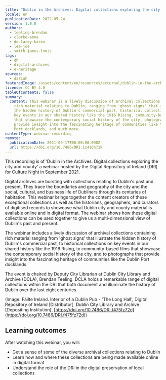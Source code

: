 ```yaml
---
title: "Dublin in the Archives: Digital collections exploring the city and county"
locale: en
publicationDate: 2022-05-24
version: 1.0.0
authors:
  - teeling-brendan
  - clarke-emma
  - de-lacey-karen
  - lee-joe
  - smith-james-louis
tags:
  - dh
  - digital-archives
  - e-heritage
sources:
  - dariah
featuredImage: /assets/content/en/resources/external/dublin-in-the-archives-digital-collections-exploring-the-city-and-county/image.jpg
license: CC BY 4.0
tableOfContents: false
summary:
  content: This webinar is a lively discussion of archival collections containing
    rich material relating to Dublin, ranging from 'ghost signs' that illustrate
    the hidden history of Dublin's commercial past, historical collections on
    key events in our shared history like the 1916 Rising, community-based films
    that showcase the contemporary social history of the city, photographs that
    provide insight into the fascinating heritage of communities like the Dublin
    Port docklands, and much more.
contentType: webinar-recording
remote:
  publicationDate: 2021-09-17T00:00:00.000Z
  url: https://doi.org/10.7486/DRI.1z410h71k
---
```

This recording is of 'Dublin in the Archives: Digital collections exploring the city and county' a webinar hosted by the Digital Repository of Ireland (DRI) for Culture Night in September 2021.

Digital archives are bursting with collections relating to Dublin's past and present. They trace the boundaries and geography of the city and the social, cultural, and business life of Dubliners through its centuries of habitation. This webinar brings together the content creators of these exceptional collections as well as the historians, geographers, and curators of digitised records to showcase what Dublin city and county material is available online and in digital format. The webinar shows how these digital collections can be used together to give us a multi-dimensional view of Dublin's past and present.

The webinar includes a lively discussion of archival collections containing rich material ranging from 'ghost signs' that illustrate the hidden history of Dublin's commercial past, to historical collections on key events in our shared history like the 1916 Rising, to community-based films that showcase the contemporary social history of the city, and to photographs that provide insight into the fascinating heritage of communities like the Dublin Port docklands.

The event is chaired by Deputy City Librarian at Dublin City Library and Archive (DCLA), Brendan Teeling. DCLA holds a remarkable range of digital collections within the DRI that both document and illuminate the history of Dublin over the last eight centuries.

(Image: Fáilte Ireland. Interior of a Dublin Pub - 'The Long Hall', Digital Repository of Ireland \[Distributor], Dublin City Library and Archive \[Depositing Institution], [https://doi.org/10.7486/DRI.f475fz72d](https://doi.org/10.7486/DRI.f475fz72d))

## Learning outcomes

After watching this webinar, you will:

* Get a sense of some of the diverse archival collections relating to Dublin
* Learn how and where these collections are being made available online in digital format
* Understand the role of the DRI in the digital preservation of local collections

<ExternalResource title="Interested in learning more?" subtitle="Dublin in the Archives: Digital collections exploring the city and county" url="https://doi.org/10.7486/DRI.1z410h71k" />

